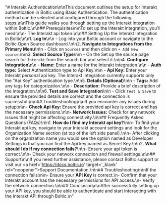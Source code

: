 "# Interakt Authentication\n\nThis document outlines the setup for Interakt authentication in Boltic using Basic Authentication. The authentication method can be selected and configured through the following steps.\n\nThis guide walks you through setting up the Interakt integration within Boltic.\n\n## Prerequisites\n\nTo set up the Interakt integration, you'll need:\n\n-   The Interakt api token.\n\n## Setting Up the Interakt Integration in Boltic\n\n1.  **Log In**\n\n    -   Log into your Boltic account or navigate to the Boltic Open Source dashboard.\n\n2.  **Navigate to Integrations from the Primary Menu**\n\n    -   Click on `Sources` and then click on `+ Add New source`.\n\n3.  **Select Source Type**\n\n    -   On the Set up the source page search for `Interakt` from the search bar and select it.\n\n4.  **Configure Integration**\n\n    -   **Name:** Enter a name for the Interakt integration.\n\n    -   **Auth type:** Select Authentication type to Api Key.\n\n    -   **Api Key:** Enter your Interakt personal api key. The Interakt integration currently supports only the \"Api Key\" authentication type.\n\n5.  **Details (Optional)**\n\n    -   **Tags:** Add any tags for categorization.\n\n    -   **Description:** Provide a brief description of the integration.\n\n6.  **Test and Save Integration**\n\n    -   Click `Test & Save` to ensure the provided details are correct and the connection is successful.\n\n## Troubleshooting\n\nIf you encounter any issues during setup:\n\n-   **Check Api Key:** Ensure the provided api key is correct and has the necessary permissions.\n\n-   **Network Issues:** Check for any network issues that might be affecting connectivity.\n\n## Frequently Asked Questions (FAQs)\n\n1.  **How do I find my Interakt api key?**\n\n-   To find your Interakt api key, navigate to your Interakt account settings and look for the Organization Name section (at top of the left side panel).\n\n-   After clicking on the organization name you would see the option named as Developer Settings in that you can find the Api key named as Secret Key.\n\n2.  **What should I do if my connection fails?**\n\n-   Ensure your api token is correct.\n\n-   Check your network connection and firewall settings.\n\n## Support\n\nIf you need further assistance, please contact Boltic support or visit our <a href='https://docs.boltic.io' target='_blank' rel=\"noopener\">Support Documentation</a>.\n\n## Troubleshooting\n\nIf the connection fails:\n\n-   Ensure your **API Key** is correct.\n-   Confirm that your Interakt account has the necessary permissions for API access.\n-   Verify the network connection.\n\n## Conclusion\n\nAfter successfully setting up your API key, you should be able to authenticate and start interacting with the Interakt API through Boltic.\n"